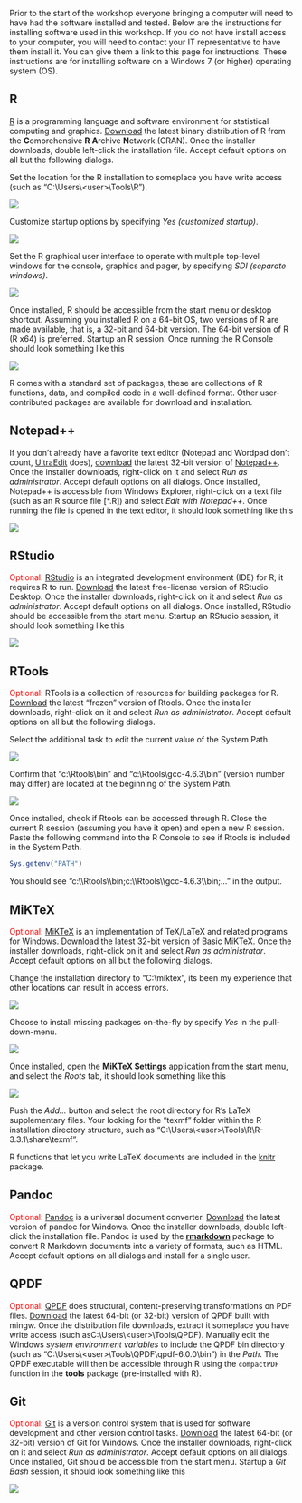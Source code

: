Prior to the start of the workshop everyone bringing a computer will need to have had the software installed and tested.
Below are the instructions for installing software used in this workshop.
If you do not have install access to your computer,
you will need to contact your IT representative to have them install it.
You can give them a link to this page for instructions.
These instructions are for installing software on a Windows 7 (or higher) operating system (OS).

## R

[R](https://www.r-project.org/) is a programming language and software environment
for statistical computing and graphics.
[Download](https://cran.rstudio.com/bin/windows/base/) the latest binary distribution of R
from the **C**omprehensive **R** **A**rchive **N**etwork (CRAN).
Once the installer downloads, double left-click the installation file.
Accept default options on all but the following dialogs.

Set the location for the R installation to someplace you have write access (such as "C:\\Users\\\<user\>\\Tools\\R").

![](images/software-r_01.png)

Customize startup options by specifying *Yes (customized startup)*.

![](images/software-r_02.png)

Set the R graphical user interface to operate with multiple top-level windows for the console,
graphics and pager, by specifying *SDI (separate windows)*.

![](images/software-r_03.png)

Once installed, R should be accessible from the start menu or desktop shortcut.
Assuming you installed R on a 64-bit OS, two versions of R are made available, that is, a 32-bit and 64-bit version.
The 64-bit version of R (R x64) is preferred.
Startup an R session.
Once running the R Console should look something like this

![](images/software-r_04.png)

R comes with a standard set of packages,
these are collections of R functions, data, and compiled code in a well-defined format.
Other user-contributed packages are available for download and installation.

## Notepad++

If you don't already have a favorite text editor
(Notepad and Wordpad don't count, [UltraEdit](https://www.ultraedit.com/) does),
[download](https://notepad-plus-plus.org/download/) the latest 32-bit version of
[Notepad++](https://notepad-plus-plus.org/).
Once the installer downloads, right-click on it and select *Run as administrator*.
Accept default options on all dialogs.
Once installed, Notepad++ is accessible from Windows Explorer,
right-click on a text file (such as an R source file [*.R]) and select *Edit with Notepad++*.
Once running the file is opened in the text editor, it should look something like this

![](images/software-notepad_01.png)

## RStudio

<span style="color:red;">Optional</span>:
[RStudio](https://www.rstudio.com/products/rstudio/) is an integrated development environment (IDE) for R; it requires R to run.
[Download](https://www.rstudio.com/products/rstudio/download/) the latest free-license version of RStudio Desktop.
Once the installer downloads, right-click on it and select *Run as administrator*.
Accept default options on all dialogs.
Once installed, RStudio should be accessible from the start menu.
Startup an RStudio session, it should look something like this

![](images/software-rstudio_01.png)

## RTools

<span style="color:red;">Optional</span>:
RTools is a collection of resources for building packages for R.
[Download](https://cloud.r-project.org/bin/windows/Rtools/) the latest "frozen" version of Rtools.
Once the installer downloads, right-click on it and select *Run as administrator*.
Accept default options on all but the following dialogs.

Select the additional task to edit the current value of the System Path.

![](images/software-rtools_01.png)

Confirm that "c:\\Rtools\\bin" and "c:\\Rtools\\gcc-4.6.3\\bin" (version number may differ)
are located at the beginning of the System Path.

![](images/software-rtools_02.png)

Once installed, check if Rtools can be accessed through R.
Close the current R session (assuming you have it open) and open a new R session.
Paste the following command into the R Console to see if Rtools is included in the System Path.

```r
Sys.getenv("PATH")
```

You should see "c:\\\\Rtools\\\\bin;c:\\\\Rtools\\\\gcc-4.6.3\\\\bin;..." in the output.

## MiKTeX

<span style="color:red;">Optional</span>:
[MiKTeX](https://miktex.org/) is an implementation of TeX/LaTeX and related programs for Windows.
[Download](https://miktex.org/download) the latest 32-bit version of Basic MiKTeX.
Once the installer downloads, right-click on it and select *Run as administrator*.
Accept default options on all but the following dialogs.

Change the installation directory to "C:\\miktex",
its been my experience that other locations can result in access errors.

![](images/software-miktex_01.png)

Choose to install missing packages on-the-fly by specify *Yes* in the pull-down-menu.

![](images/software-miktex_02.png)

Once installed, open the **MiKTeX Settings** application from the start menu, and
select the *Roots* tab, it should look something like this

![](images/software-miktex_03.png)

Push the *Add...* button and select the root directory for R's LaTeX supplementary files.
Your looking for the "texmf" folder within the R installation directory structure, such as
"C:\\Users\\\<user\>\\Tools\\R\\R-3.3.1\\share\\texmf".

R functions that let you write LaTeX documents are included in the
[knitr](https://CRAN.R-project.org/package=knitr) package.

## Pandoc

<span style="color:red;">Optional</span>:
[Pandoc](https://pandoc.org/) is a universal document converter.
[Download](https://pandoc.org/installing.html) the latest version of pandoc for Windows.
Once the installer downloads, double left-click the installation file.
Pandoc is used by the [**rmarkdown**](https://CRAN.R-project.org/package=rmarkdown) package to
convert R Markdown documents into a variety of formats, such as HTML.
Accept default options on all dialogs and install for a single user.

## QPDF

<span style="color:red;">Optional</span>:
[QPDF](http://qpdf.sourceforge.net/) does structural, content-preserving transformations on PDF files.
[Download](https://sourceforge.net/projects/qpdf/files/) the latest 64-bit (or 32-bit) version of QPDF built with mingw.
Once the distribution file downloads, extract it someplace you have write access  (such asC:\\Users\\\<user\>\\Tools\\QPDF).
Manually edit the Windows *system environment variables* to include the QPDF bin directory
(such as "C:\\Users\\\<user\>\\Tools\\QPDF\\qpdf-6.0.0\\bin") in the *Path*.
The QPDF executable will then be accessible through R using the `compactPDF` function
in the **tools** package (pre-installed with R).


## Git

<span style="color:red;">Optional</span>:
[Git](https://git-scm.com/) is a version control system that is used for
software development and other version control tasks.
[Download](https://git-scm.com/download) the latest 64-bit (or 32-bit) version of Git for Windows.
Once the installer downloads, right-click on it and select *Run as administrator*.
Accept default options on all dialogs.
Once installed, Git should be accessible from the start menu.
Startup a *Git Bash* session, it should look something like this

![](images/software-git_01.png)
